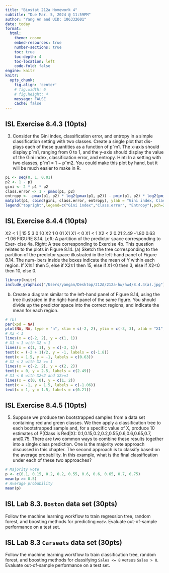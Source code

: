 ```yaml
---
title: "Biostat 212a Homework 4"
subtitle: "Due Mar. 5, 2024 @ 11:59PM"
author: "Yang An and UID: 106332601"
date: today
format:
  html:
    theme: cosmo
    embed-resources: true
    number-sections: true
    toc: true
    toc-depth: 4
    toc-location: left
    code-fold: false
engine: knitr
knitr:
  opts_chunk: 
    fig.align: 'center'
    # fig.width: 6
    # fig.height: 4
    message: FALSE
    cache: false
---
```


## ISL Exercise 8.4.3 (10pts)
3. Consider the Gini index, classification error, and entropy in a simple classification setting with two classes. Create a single plot that dis- plays each of these quantities as a function of pˆm1. The x-axis should display pˆm1, ranging from 0 to 1, and the y-axis should display the value of the Gini index, classification error, and entropy.
Hint: In a setting with two classes, pˆm1 = 1 − pˆm2. You could make this plot by hand, but it will be much easier to make in R.

```r
p1 <- seq(0, 1, 0.01)
p2 <- 1 - p1
gini <- 2 * p1 * p2
class.error <- 1 - pmax(p1, p2)
entropy <- -pmax(p1, p2) * log2(pmax(p1, p2)) - pmin(p1, p2) * log2(pmin(p1, p2))
matplot(p1, cbind(gini, class.error, entropy), ylab = "Gini index, Classification error, Entropy", type = "l", col = c("green", "blue", "orange"))
legend("topright",legend=c("Gini index","Class.error", "Entropy"),pch=20,col=c("green", "blue", "orange"))
```




## ISL Exercise 8.4.4 (10pts)
X2 < 1 |
15
5
3
0
10
X2 1 0
01 X1
X1 < 0
X1 < 1
X2 < 2
0.21
2.49
-1.80
0.63
-1.06
FIGURE 8.14. Left: A partition of the predictor space corresponding to Exer- cise 4a. Right: A tree corresponding to Exercise 4b.
This question relates to the plots in Figure 8.14.
(a) Sketch the tree corresponding to the partition of the predictor space illustrated in the left-hand panel of Figure 8.14. The num- bers inside the boxes indicate the mean of Y within each region.
If X1≥1 then 5, else if X2≥1 then 15, else if X1<0 then 3, else if X2<0 then 10, else 0.

```r
library(knitr)
include_graphics("/Users/yangan/Desktop/212A/212a-hw/hw4/8.4.4(a).jpg")
```
(b) Create a diagram similar to the left-hand panel of Figure 8.14, using the tree illustrated in the right-hand panel of the same figure. You should divide up the predictor space into the correct regions, and indicate the mean for each region.

```r
# (b)
par(xpd = NA)
plot(NA, NA, type = "n", xlim = c(-2, 2), ylim = c(-3, 3), xlab = "X1", ylab = "X2")
# X2 < 1
lines(x = c(-2, 2), y = c(1, 1))
# X1 < 1 with X2 < 1
lines(x = c(1, 1), y = c(-3, 1))
text(x = (-2 + 1)/2, y = -1, labels = c(-1.8))
text(x = 1.5, y = -1, labels = c(0.63))
# X2 < 2 with X2 >= 1
lines(x = c(-2, 2), y = c(2, 2))
text(x = 0, y = 2.5, labels = c(2.49))
# X1 < 0 with X2<2 and X2>=1
lines(x = c(0, 0), y = c(1, 2))
text(x = -1, y = 1.5, labels = c(-1.06))
text(x = 1, y = 1.5, labels = c(0.21))
```


## ISL Exercise 8.4.5 (10pts)
5. Suppose we produce ten bootstrapped samples from a data set containing red and green classes. We then apply a classification tree to each bootstrapped sample and, for a specific value of X, produce 10 estimates of P(Class is Red|X):
0.1,0.15,0.2,0.2,0.55,0.6,0.6,0.65,0.7, and0.75.
There are two common ways to combine these results together into a single class prediction. One is the majority vote approach discussed in this chapter. The second approach is to classify based on the average probability. In this example, what is the final classification under each of these two approaches?

```r
# Majority vote
p <- c(0.1, 0.15, 0.2, 0.2, 0.55, 0.6, 0.6, 0.65, 0.7, 0.75)
mean(p >= 0.5)
# Average probability
mean(p)
```



## ISL Lab 8.3. `Boston` data set (30pts)

Follow the machine learning workflow to train regression tree, random forest, and boosting methods for predicting `medv`. Evaluate out-of-sample performance on a test set.

## ISL Lab 8.3 `Carseats` data set (30pts)

Follow the machine learning workflow to train classification tree, random forest, and boosting methods for classifying `Sales <= 8` versus `Sales > 8`. Evaluate out-of-sample performance on a test set.


